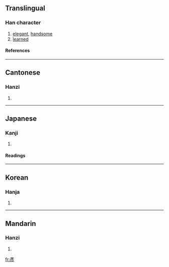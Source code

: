 {{see|彦}}

==Translingual==
===Han character===
{{Han char|rn=59|rad=彡|as=06|sn=9|four=0022<sub>2</sub>|canj=卜竹竹竹竹 (YHHHH)}}
# [[elegant]], [[handsome]]
# [[learned]]
====References====
{{Han ref|kx=0363.130|dkj=09980|dj=0682.100|hdz=20854.091|uh=5F65|ud=24421|bh=ABDB|bd=43995}}
----

==Cantonese==
===Hanzi===
{{yue-hanzi|jyut=|y=yin6}}
# {{defn|Cantonese}}
----
==Japanese==
===Kanji===
{{ja-kanji|grade=|rs=彡06}}
# {{defn|Japanese}} 
====Readings====
{{ja-readings|on=[[げん]] (gen)|kun=[[ひこ]] (hiko)}}
----
==Korean==
===Hanja===
{{ko-hanja|hangeul=언|eumhun=|rv=eon|mr=ŏn|y=en}}
# {{defn|Korean}}
----
==Mandarin==
===Hanzi===
{{cmn-hanzi|sim=彦|pin=[[yàn]] ([[yan4]])|wg=yen<sup>4</sup>}}
# {{defn|Mandarin}}

[[fr:彥]]